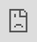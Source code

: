 ```yaml
---
title: "Inequality, Opportunity, and Science"
subtitle: "EC 350: Labor Economics"
author: "[Kyle Raze](https://kyleraze.com)"
date: "Spring 2021"
output:
  xaringan::moon_reader:
    css: ['default', 'metropolis', 'metropolis-fonts', 'my-css.css']
    self_contained: false
    nature:
      highlightStyle: github
      highlightLines: true
      countIncrementalSlides: false
      beforeInit: "https://platform.twitter.com/widgets.js"
      ratio: "16:9"
---
```

class: inverse, middle

```r
options(htmltools.dir.version = FALSE)
library(pacman)
p_load(ggthemes, viridis, knitr, kableExtra, extrafont, webshot, fontawesome, tidyverse, magrittr, janitor)
# Define colors
red_pink <- "#e64173"
met_slate <- "#272822" # metropolis font color 
purple <- "#9370DB"
green <- "#007935"
light_green <- "#7DBA97"
# Notes directory
dir_slides <- "~/GitHub/Intro_Labor_S21/Lectures/01-Introduction/"
# Knitr options
opts_chunk$set(
  comment = "#>",
  fig.align = "center",
  fig.height = 7,
  fig.width = 10.5,
  #dpi = 300,
  #cache = T,
  warning = F,
  message = F
)  
theme_simple <- theme_bw() + theme(
  axis.line = element_line(color = met_slate),
  panel.grid = element_blank(),
  rect = element_blank(),
  strip.text = element_blank(),
  text = element_text(family = "Fira Sans", color = met_slate, size = 17),
  axis.text.x = element_text(size = 12),
  axis.text.y = element_text(size = 12),
  axis.ticks = element_blank()
)
wrapper <- function(x, ...) paste(strwrap(x, ...), collapse = "\n")
```

# Prologue

---
# Inequality, Opportunity, and Science

1. What role should economists play?
    - Positive analysis
    - Supportable normative beliefs
2. Inequality and Opportunity
    - Income inequality
    - Intergenerational mobility
3. Theory in a data-driven world?

---
class: inverse, middle

# What role should economists play?

---
# What role should economists play?

It will be important for us to separate our beliefs about **what is desirable** from what we believe to be **true or false**.

A proper economic analysis consists of **positive statements**.

- Statements that can be classified as **either true or false**


--

Economists try to avoid **normative statements** in their analysis.

- Statements that express a value judgment or *what ought to be*
- No matter how widely shared, value judgments are untestable&mdash;not scientifically justifiable.


--

**Q:** Is there ever a role for the normative?

--

**A: Yes, of course**, but only to the extent that it is supported by positive statements.


---
class: clear-slide

***"The unemployment rate is 5.8 percent."***

--

- This is a .pink[positive statement]. The unemployment rate is either 5.8 percent or it is not 5.8 percent. <br>


--

***"The federal government should forgive all student loan debt."***

--

- This is a .purple[normative statement]. It expresses an opinion, and is not classifiable as true or false. <br>


--

***"By removing discriminatory barriers that had prevented Black citizens from voting, the Voting Rights Act facilitated an increase in public investment directed toward Black communities."***

--

- This is a .pink[positive statement].
- For related evidence: Elizabeth U. Cascio and Ebonya Washington (2014), [Valuing the Vote: The Redistribution of Voting Rights and State Funds following the Voting Rights Act of 1965](https://doi.org/10.1093/qje/qjt028), *The Quarterly Journal of Economics*

---
# Positive or normative?

<blockquote class="twitter-tweet tw-align-center"><p lang="en" dir="ltr">The 50 wealthiest people in America today own more wealth than the bottom half of our people. Let me repeat that, because it is almost too absurd to believe: the 50 wealthiest people in this country own more wealth than some 165 MILLION Americans.<br><br>That is a moral obscenity.</p>&mdash; Bernie Sanders (@BernieSanders) <a href="https://twitter.com/BernieSanders/status/1375126581752963073?ref_src=twsrc%5Etfw">March 25, 2021</a></blockquote> <script async src="https://platform.twitter.com/widgets.js" charset="utf-8"></script>
<br>

--

.center[This is a .hi-purple[normative statement] (about a .pink[postive statement]).]

---
# Positive or normative?

<blockquote class="twitter-tweet tw-align-center" data-twitter-extracted-i1616733451888434256="true">
<p lang="en" dir="ltr">I won the Election!</p>— Donald J. Trump (@realDonaldTrump) <a href="https://twitter.com/realDonaldTrump/status/1328334945148952576?ref_src=twsrc%5Etfw">November 16, 2020</a>
</blockquote>
<br>

--

.center[This is a .hi-pink[positive statement].]

--

.center[In case you missed it, the statement is [false](https://www.archives.gov/electoral-college/2020).]

---
class: inverse, middle

# Inequality and Opportunity

---
class: clear-slide

.center[**Income inequality is rising in the United States**]
```R
p_load(readxl)

data <- read_excel("us_income_inequality.xlsx") %>% 
  pivot_longer(!measure, names_to = "year", values_to = "income") %>% 
  mutate(year = as.numeric(year))

data75 <- data %>% 
  filter(year == 1975) %>% 
  mutate(income75 = income) %>% 
  select(measure, income75)

data <- data %>%
  left_join(data75, by = "measure") %>% 
  mutate(rel_income = (income / income75) * 100)

data %>% 
  filter(measure %in% c("20th percentile", "50th percentile", "80th percentile", "95th percentile")) %>%  
  ggplot(aes(x = year, y = income, group = measure, color = measure)) +
  geom_line(size = 1) +
  annotate("text", x = 2015, y = 205000, label = "95th percentile", color = red_pink, size = 4, family = "Fira Sans", alpha = 1) +
  annotate("text", x = 2015, y = 110000, label = "80th percentile", color = green, size = 4, family = "Fira Sans", alpha = 1) +
  annotate("text", x = 2015, y = 50000, label = "50th percentile", color = purple, size = 4, family = "Fira Sans", alpha = 1) +
  annotate("text", x = 2015, y = 15000, label = "20th percentile", color = "darkgrey", size = 4, family = "Fira Sans", alpha = 1) +

  scale_y_continuous(breaks = scales::pretty_breaks(), labels = scales::dollar) +
  scale_x_continuous(breaks = scales::pretty_breaks()) +
  scale_color_manual(values = c("darkgrey", purple, green, red_pink)) +
  guides(color = F) +
  labs(y = "Household income (2019 dollars)") +
  theme_simple +
  theme(axis.title.x = element_blank())
```
.footnote[*Source:* US Census Bureau. (2020), [Historical Income Tables: Income Inequality](https://www.census.gov/data/tables/time-series/demo/income-poverty/historical-income-inequality.html).]

---
class: clear-slide

.center[**Income inequality is rising in the United States**]
```R
data %>% 
  filter(measure %in% c("20th percentile", "50th percentile", "80th percentile", "95th percentile")) %>%  
  ggplot(aes(x = year, y = rel_income, group = measure, color = measure)) +
  geom_hline(yintercept = 100, color = met_slate) +
  geom_line(size = 1) +
  annotate("text", x = 2010, y = 165, label = "95th percentile", color = red_pink, size = 4, family = "Fira Sans", alpha = 1) +
  annotate("text", x = 2010, y = 145, label = "80th percentile", color = green, size = 4, family = "Fira Sans", alpha = 1) +
  annotate("text", x = 2010, y = 125, label = "50th percentile", color = purple, size = 4, family = "Fira Sans", alpha = 1) +
  annotate("text", x = 2010, y = 104, label = "20th percentile", color = "darkgrey", size = 4, family = "Fira Sans", alpha = 1) +

  scale_y_continuous(breaks = scales::pretty_breaks()) +
  scale_x_continuous(breaks = scales::pretty_breaks()) +
  scale_color_manual(values = c("darkgrey", purple, green, red_pink)) +
  guides(color = F) +
  labs(y = "Household income (% of 1975 income)") +
  theme_simple +
  theme(axis.title.x = element_blank())
```
.footnote[*Source:* US Census Bureau. (2020), [Historical Income Tables: Income Inequality](https://www.census.gov/data/tables/time-series/demo/income-poverty/historical-income-inequality.html).]

---
class: clear-slide

.center[**The fading *American dream***]
```R
data <- read_csv("fading_american_dream.csv")

data %>% 
  ggplot(aes(x = cohort, y = cohort_mean)) +
  geom_point(size = 2, color = red_pink) +
  geom_line(size = 1, color = red_pink) +
  scale_y_continuous(labels = scales::percent) +
  labs(x = "Child's birth cohort", y = "Children earning more than their parents") +
  theme_simple
```

.footnote[*Source:* Raj Chetty et al. (2017), [The fading American dream: Trends in absolute income mobility since 1940](https://science.sciencemag.org/content/356/6336/398.abstract), *Science*.]

---
class: clear-slide

.center[**Where is the land of opportunity?**<br>.slate[% of low-income children earning top 20% incomes as adults]]
```R
p_load(mapproj, maps, usmap)

mobility <- read_csv("social_mobility.csv") %>%
  filter(parent_inc == "Low") %>% 
  mutate(hh_income_t20 = hh_income_t20 * 100)

county_df <- us_map(regions = "counties") %>% 
  mutate(fips = as.numeric(fips))

mobility <- left_join(county_df, mobility, by = "fips")

state_df <- us_map("state")


mobility %>% 
  ggplot(aes(x = x, y = y, group = group, fill = hh_income_t20)) +
  geom_polygon(color = "white", size = 0.01) +
  # coord_map(projection = "albers", lat0 = 39, lat1 = 45) +
  scale_fill_viridis(option = "inferno", na.value = "white", direction = -1) +
  labs(fill = NULL) +
  geom_polygon(data = state_df, color = "white", fill = NA, size = 0.65) +
  theme_map() +
  theme(text = element_text(family = "Fira Sans", color = met_slate, size = 17),
        legend.position = "right", legend.justification = "center",
        plot.margin = unit(c(-0.5, 0, -0.50, -0.5), "cm"))
```

.footnote[*Source:* Raj Chetty et al. (2018), [The Opportunity Atlas: Mapping the Childhood Roots of Social Mobility](https://www.nber.org/papers/w25147), *NBER Working Paper 25147*.]

---
# Race and Economic Opportunity

.bigger[**Research question:** Do Black children have lower incomes than White children who grew up in households with the same income?]

- If so, what can policymakers do about it?


.footnote[*Source:* Raj Chetty et al. (2020), [Race and Economic Opportunity in the United States: An Intergenerational Perspective](https://academic.oup.com/qje/article/135/2/711/5687353), *The Quarterly Journal of Economics*.]


--

**Motivation:** Large income disparities between Black and White Americans have persisted throughout US history.

- Why aren't gaps closing over time?


--

**Approach:** Use administrative data on children and their parents to compare adult outcomes for children who grew up in the same part of the income distribution.


---
# Race and Economic Opportunity

## Data

**Source:** Administrative records from the IRS and the Census Bureau (1989-2015) on 20 million children born between 1978 and 1983

- Individual-level data on race, income, marital status, incarceration, geographic location, *etc.*
- Ability to follow the same individuals over time and link them with their parents


--

**Main variables of interest:** Household income percentile ranks for .pink[children] and their .purple[parents]

- .pink[Child income rank] relative to other children in the same birth cohort
    - Measured when child is in their mid-30s
- .purple[Parent income rank] relative to other parents with children in the same birth cohort
    - Measured when child is between 11 and 22

---
# Race and Economic Opportunity

## Intergenerational mobility

.more-left[
```R
df <- tibble(parent = seq(0, 100, 1),
             child = 32.5 + 0.35 * parent,
             line_45_degree = parent)

rank <- function(x) 32.5 + 0.35 * x

df %>% 
  ggplot(aes(x = parent, y = child)) +
  geom_line(aes(x = parent, y = line_45_degree), color = "lightgrey", size = 1, linetype = "dashed") +
  geom_line(size = 1, color = red_pink) +
  scale_y_continuous(breaks = c(0, 20, 40, 60, 80, 100), labels = c(0, 20, 40, 60, 80, 100), limits = c(0, 105), expand = c(0, 0)) +
  annotate("text", x = 70, y = 20, label = "Absolute~mobility==32.5", hjust = 0, parse = T, color = met_slate, size = 5, family = "Fira Sans") +
  annotate("text", x = 70, y = 15, label = "Relative~mobility==0.35", hjust = 0, parse = T, color = met_slate, size = 5, family = "Fira Sans") +
  annotate("text", x = 6, y = 4, label = "45° line", hjust = 0, color = "lightgrey", size = 5, family = "Fira Sans") +
  scale_x_continuous(breaks = seq(0, 100, 20), limits = c(0, 105), expand = c(0, 0)) +
  labs(x = "Parent rank (percentile)", y = "Expected child rank (percentile)") +
  theme_simple
```
]
.less-right[
The .hi-pink[relationship] between a parent's rank in the income distribution and her child's eventual rank is .pink[approximately linear].
]

---
count:false
# Race and Economic Opportunity

## Intergenerational mobility

.more-left[
```R
df <- tibble(parent = seq(0, 100, 1),
             child = 32.5 + 0.35 * parent,
             line_45_degree = parent)

rank <- function(x) 32.5 + 0.35 * x

df %>% 
  ggplot(aes(x = parent, y = child)) +
  geom_line(aes(x = parent, y = line_45_degree), color = "lightgrey", size = 1, linetype = "dashed") +
  geom_line(size = 1, color = red_pink) +
  scale_y_continuous(breaks = c(0, 20, 40, 60, 80, 100), labels = c(0, 20, 40, 60, 80, 100), limits = c(0, 105), expand = c(0, 0)) +
  annotate("text", x = 70, y = 20, label = "Absolute~mobility==32.5", hjust = 0, parse = T, color = met_slate, size = 5, family = "Fira Sans") +
  annotate("text", x = 70, y = 15, label = "Relative~mobility==0.35", hjust = 0, parse = T, color = met_slate, size = 5, family = "Fira Sans") +
  annotate("text", x = 6, y = 4, label = "45° line", hjust = 0, color = "lightgrey", size = 5, family = "Fira Sans") +
  scale_x_continuous(breaks = seq(0, 100, 20), limits = c(0, 105), expand = c(0, 0)) +
  labs(x = "Parent rank (percentile)", y = "Expected child rank (percentile)") +
  theme_simple
```
]
.less-right[
The .hi-pink[relationship] between a parent's rank in the income distribution and her child's eventual rank is .pink[approximately linear].

Intercept .mono[=] **absolute mobility** 

Slope .mono[=] **relative mobility**
]

---
# Race and Economic Opportunity

## Intergenerational mobility

.more-left[
```R
df <- tibble(parent = seq(0, 100, 1),
             child = 32.5 + 0.35 * parent,
             line_45_degree = parent)

rank <- function(x) 32.5 + 0.35 * x

child_gap <- + rank(55) - rank(35)

df %>% 
  ggplot(aes(x = parent, y = child)) +
  geom_line(aes(x = parent, y = line_45_degree), color = "lightgrey", size = 1, linetype = "dashed") +
  geom_line(size = 1, color = red_pink) +
  annotate("text", x = 70, y = 20, label = "Absolute~mobility==32.5", hjust = 0, parse = T, color = met_slate, size = 5, family = "Fira Sans") +
  annotate("text", x = 70, y = 15, label = "Relative~mobility==0.35", hjust = 0, parse = T, color = met_slate, size = 5, family = "Fira Sans") +
  annotate("text", x = 6, y = 4, label = "45° line", hjust = 0, color = "lightgrey", size = 5, family = "Fira Sans") +
  # parent gap
  geom_segment(aes(x = 35, xend = 35, y = 0, yend = rank(35)), color = green, size = 1, linetype = "dashed") +
  geom_segment(aes(x = 55, xend = 55, y = 0, yend = rank(55)), color = purple, size = 1, linetype = "dashed") +
  annotate("text", x = 45, y = 18, label = "Gap==20", parse = T, color = met_slate, size = 5, family = "Fira Sans") +
  geom_segment(aes(x = 45, y = 15, xend = 35 + 0.2, yend = 15), arrow = arrow(angle = 20, length = unit(0.3,"cm"), type = "closed"), color = met_slate, size = 1) + 
  geom_segment(aes(x = 45, y = 15, xend = 55 - 0.2, yend = 15), arrow = arrow(angle = 20, length = unit(0.3,"cm"), type = "closed"), color = met_slate, size = 1) + 
  # child gap
  # geom_segment(aes(x = 0, xend = 35, y = rank(35), yend = rank(35)), color = green, size = 1, linetype = "dashed") +
  # geom_segment(aes(x = 0, xend = 55, y = rank(55), yend = rank(55)), color = purple, size = 1, linetype = "dashed") +
  # 
  # geom_segment(aes(x = 15, y = (rank(35) + rank(55)) / 2, xend = 15, yend = rank(55) - 0.4), arrow = arrow(angle = 20, length = unit(0.3,"cm"), type = "closed"), color = met_slate, size = 1) + 
  # geom_segment(aes(x = 15, y = (rank(35) + rank(55)) / 2, xend = 15, yend = rank(35) + 0.4), arrow = arrow(angle = 20, length = unit(0.3,"cm"), type = "closed"), color = met_slate, size = 1) + 
  # annotate("text", x = 16, y = (rank(35) + rank(55)) / 2, label = "Gap==7", hjust = 0, parse = T, color = met_slate, size = 5, family = "Fira Sans") +
  # geom_point(aes(x = 35, y = rank(35)), color = green, size = 2) +
  # geom_point(aes(x = 55, y = rank(55)), color = purple, size = 2) +
  
  # steady state
  # geom_point(aes(x = 50, y = 50), size = 2, color = red_pink) +
  # geom_segment(aes(x = 50, y = 60, xend = 50, yend = 51), arrow = arrow(angle = 20, length = unit(0.3,"cm"), type = "closed"), color = met_slate, size = 1) + 
  # annotate("text", x = 50, y = 63, label = "Steady state", color = met_slate, size = 5, family = "Fira Sans") +
  # style
  scale_y_continuous(breaks = c(0, 20, 40, 60, 80, 100), labels = c(0, 20, 40, 60, 80, 100), limits = c(0, 105), expand = c(0, 0)) +
  scale_x_continuous(breaks = seq(0, 100, 20), limits = c(0, 105), expand = c(0, 0)) +
  labs(x = "Parent rank (percentile)", y = "Expected child rank (percentile)") +
  theme_simple
```
]
.less-right[
No racial disparities in .hi-pink[intergenerational mobility]<br>.mono[-->] Income disparities between .hi-green[Black] and .hi-purple[White] Americans vanish over time. 
]

---
count: false
# Race and Economic Opportunity

## Intergenerational mobility

.more-left[
```R
df <- tibble(parent = seq(0, 100, 1),
             child = 32.5 + 0.35 * parent,
             line_45_degree = parent)

rank <- function(x) 32.5 + 0.35 * x

df %>% 
  ggplot(aes(x = parent, y = child)) +
  geom_line(aes(x = parent, y = line_45_degree), color = "lightgrey", size = 1, linetype = "dashed") +
  geom_line(size = 1, color = red_pink) +
  annotate("text", x = 70, y = 20, label = "Absolute~mobility==32.5", hjust = 0, parse = T, color = met_slate, size = 5, family = "Fira Sans") +
  annotate("text", x = 70, y = 15, label = "Relative~mobility==0.35", hjust = 0, parse = T, color = met_slate, size = 5, family = "Fira Sans") +
  annotate("text", x = 6, y = 4, label = "45° line", hjust = 0, color = "lightgrey", size = 5, family = "Fira Sans") +
  # parent gap
  geom_segment(aes(x = 35, xend = 35, y = 0, yend = rank(35)), color = green, size = 1, linetype = "dashed") +
  geom_segment(aes(x = 55, xend = 55, y = 0, yend = rank(55)), color = purple, size = 1, linetype = "dashed") +
  annotate("text", x = 45, y = 18, label = "Gap==20", parse = T, color = met_slate, size = 5, family = "Fira Sans") +
  geom_segment(aes(x = 45, y = 15, xend = 35 + 0.2, yend = 15), arrow = arrow(angle = 20, length = unit(0.3,"cm"), type = "closed"), color = met_slate, size = 1) + 
  geom_segment(aes(x = 45, y = 15, xend = 55 - 0.2, yend = 15), arrow = arrow(angle = 20, length = unit(0.3,"cm"), type = "closed"), color = met_slate, size = 1) + 
  # child gap
  geom_segment(aes(x = 0, xend = 35, y = rank(35), yend = rank(35)), color = green, size = 1, linetype = "dashed") +
  geom_segment(aes(x = 0, xend = 55, y = rank(55), yend = rank(55)), color = purple, size = 1, linetype = "dashed") +
  geom_point(aes(x = 35, y = rank(35)), color = green, size = 2) +
  geom_point(aes(x = 55, y = rank(55)), color = purple, size = 2) +
  scale_y_continuous(breaks = c(0, 20, 40, 60, 80, 100), labels = c(0, 20, 40, 60, 80, 100), limits = c(0, 105), expand = c(0, 0)) +
  scale_x_continuous(breaks = seq(0, 100, 20), limits = c(0, 105), expand = c(0, 0)) +
  labs(x = "Parent rank (percentile)", y = "Expected child rank (percentile)") +
  theme_simple
```
]
.less-right[
No racial disparities in .hi-pink[intergenerational mobility]<br>.mono[-->] Income disparities between .hi-green[Black] and .hi-purple[White] Americans vanish over time. 
]

---
count: false
# Race and Economic Opportunity

## Intergenerational mobility

.more-left[
```R
df <- tibble(parent = seq(0, 100, 1),
             child = 32.5 + 0.35 * parent,
             line_45_degree = parent)

rank <- function(x) 32.5 + 0.35 * x

df %>% 
  ggplot(aes(x = parent, y = child)) +
  geom_line(aes(x = parent, y = line_45_degree), color = "lightgrey", size = 1, linetype = "dashed") +
  geom_line(size = 1, color = red_pink) +
  annotate("text", x = 70, y = 20, label = "Absolute~mobility==32.5", hjust = 0, parse = T, color = met_slate, size = 5, family = "Fira Sans") +
  annotate("text", x = 70, y = 15, label = "Relative~mobility==0.35", hjust = 0, parse = T, color = met_slate, size = 5, family = "Fira Sans") +
  annotate("text", x = 6, y = 4, label = "45° line", hjust = 0, color = "lightgrey", size = 5, family = "Fira Sans") +
  # parent gap
  geom_segment(aes(x = 35, xend = 35, y = 0, yend = rank(35)), color = green, size = 1, linetype = "dashed") +
  geom_segment(aes(x = 55, xend = 55, y = 0, yend = rank(55)), color = purple, size = 1, linetype = "dashed") +
  annotate("text", x = 45, y = 18, label = "Gap==20", parse = T, color = met_slate, size = 5, family = "Fira Sans") +
  geom_segment(aes(x = 45, y = 15, xend = 35 + 0.2, yend = 15), arrow = arrow(angle = 20, length = unit(0.3,"cm"), type = "closed"), color = met_slate, size = 1) + 
  geom_segment(aes(x = 45, y = 15, xend = 55 - 0.2, yend = 15), arrow = arrow(angle = 20, length = unit(0.3,"cm"), type = "closed"), color = met_slate, size = 1) + 
  # child gap
  geom_segment(aes(x = 0, xend = 35, y = rank(35), yend = rank(35)), color = green, size = 1, linetype = "dashed") +
  geom_segment(aes(x = 0, xend = 55, y = rank(55), yend = rank(55)), color = purple, size = 1, linetype = "dashed") +
  geom_segment(aes(x = 15, y = (rank(35) + rank(55)) / 2, xend = 15, yend = rank(55) - 0.4), arrow = arrow(angle = 20, length = unit(0.3,"cm"), type = "closed"), color = met_slate, size = 1) +
  geom_segment(aes(x = 15, y = (rank(35) + rank(55)) / 2, xend = 15, yend = rank(35) + 0.4), arrow = arrow(angle = 20, length = unit(0.3,"cm"), type = "closed"), color = met_slate, size = 1) +
  annotate("text", x = 16, y = (rank(35) + rank(55)) / 2, label = "Gap==7", hjust = 0, parse = T, color = met_slate, size = 5, family = "Fira Sans") +
  geom_point(aes(x = 35, y = rank(35)), color = green, size = 2) +
  geom_point(aes(x = 55, y = rank(55)), color = purple, size = 2) +
  # style
  scale_y_continuous(breaks = c(0, 20, 40, 60, 80, 100), labels = c(0, 20, 40, 60, 80, 100), limits = c(0, 105), expand = c(0, 0)) +
  scale_x_continuous(breaks = seq(0, 100, 20), limits = c(0, 105), expand = c(0, 0)) +
  labs(x = "Parent rank (percentile)", y = "Expected child rank (percentile)") +
  theme_simple
```
]
.less-right[
No racial disparities in .hi-pink[intergenerational mobility]<br>.mono[-->] Income disparities between .hi-green[Black] and .hi-purple[White] Americans vanish over time. 
]

---
count: false
# Race and Economic Opportunity

## Intergenerational mobility

.more-left[
```R
df <- tibble(parent = seq(0, 100, 1),
             child = 32.5 + 0.35 * parent,
             line_45_degree = parent)

rank <- function(x) 32.5 + 0.35 * x

df %>% 
  ggplot(aes(x = parent, y = child)) +
  geom_line(aes(x = parent, y = line_45_degree), color = "lightgrey", size = 1, linetype = "dashed") +
  geom_line(size = 1, color = red_pink) +
  annotate("text", x = 70, y = 20, label = "Absolute~mobility==32.5", hjust = 0, parse = T, color = met_slate, size = 5, family = "Fira Sans") +
  annotate("text", x = 70, y = 15, label = "Relative~mobility==0.35", hjust = 0, parse = T, color = met_slate, size = 5, family = "Fira Sans") +
  annotate("text", x = 6, y = 4, label = "45° line", hjust = 0, color = "lightgrey", size = 5, family = "Fira Sans") +
  # parent gap
  geom_segment(aes(x = 35, xend = 35, y = 0, yend = rank(35)), color = green, size = 1, linetype = "dashed") +
  geom_segment(aes(x = 55, xend = 55, y = 0, yend = rank(55)), color = purple, size = 1, linetype = "dashed") +
  annotate("text", x = 45, y = 18, label = "Gap==20", parse = T, color = met_slate, size = 5, family = "Fira Sans") +
  geom_segment(aes(x = 45, y = 15, xend = 35 + 0.2, yend = 15), arrow = arrow(angle = 20, length = unit(0.3,"cm"), type = "closed"), color = met_slate, size = 1) + 
  geom_segment(aes(x = 45, y = 15, xend = 55 - 0.2, yend = 15), arrow = arrow(angle = 20, length = unit(0.3,"cm"), type = "closed"), color = met_slate, size = 1) + 
  # child gap
  geom_segment(aes(x = 0, xend = 35, y = rank(35), yend = rank(35)), color = green, size = 1, linetype = "dashed") +
  geom_segment(aes(x = 0, xend = 55, y = rank(55), yend = rank(55)), color = purple, size = 1, linetype = "dashed") +
  geom_segment(aes(x = 15, y = (rank(35) + rank(55)) / 2, xend = 15, yend = rank(55) - 0.4), arrow = arrow(angle = 20, length = unit(0.3,"cm"), type = "closed"), color = met_slate, size = 1) +
  geom_segment(aes(x = 15, y = (rank(35) + rank(55)) / 2, xend = 15, yend = rank(35) + 0.4), arrow = arrow(angle = 20, length = unit(0.3,"cm"), type = "closed"), color = met_slate, size = 1) +
  annotate("text", x = 16, y = (rank(35) + rank(55)) / 2, label = "Gap==7", hjust = 0, parse = T, color = met_slate, size = 5, family = "Fira Sans") +
  geom_point(aes(x = 35, y = rank(35)), color = green, size = 2) +
  geom_point(aes(x = 55, y = rank(55)), color = purple, size = 2) +
  
  # steady state
  geom_point(aes(x = 50, y = 50), size = 2, color = red_pink) +
  geom_segment(aes(x = 50, y = 60, xend = 50, yend = 52), arrow = arrow(angle = 20, length = unit(0.3,"cm"), type = "closed"), color = met_slate, size = 1) +
  annotate("text", x = 50, y = 63, label = "Steady state", color = met_slate, size = 5, family = "Fira Sans") +
  # style
  scale_y_continuous(breaks = c(0, 20, 40, 60, 80, 100), labels = c(0, 20, 40, 60, 80, 100), limits = c(0, 105), expand = c(0, 0)) +
  scale_x_continuous(breaks = seq(0, 100, 20), limits = c(0, 105), expand = c(0, 0)) +
  labs(x = "Parent rank (percentile)", y = "Expected child rank (percentile)") +
  theme_simple
```
]
.less-right[
No racial disparities in .hi-pink[intergenerational mobility]<br>.mono[-->] Income disparities between .hi-green[Black] and .hi-purple[White] Americans vanish over time. 

Across many generations, average ranks for .green[Black] and .purple[White] Americans would converge toward a .pink[steady state].
]

---
count: false
# Race and Economic Opportunity

## Intergenerational mobility

.more-left[
```R
df <- tibble(parent = seq(0, 100, 1),
             child = 32.5 + 0.35 * parent,
             line_45_degree = parent)

rank <- function(x) 32.5 + 0.35 * x

df %>% 
  ggplot(aes(x = parent, y = child)) +
  geom_line(aes(x = parent, y = line_45_degree), color = "lightgrey", size = 1, linetype = "dashed") +
  geom_line(size = 1, color = red_pink) +
  annotate("text", x = 70, y = 20, label = "Absolute~mobility==32.5", hjust = 0, parse = T, color = met_slate, size = 5, family = "Fira Sans") +
  annotate("text", x = 70, y = 15, label = "Relative~mobility==0.35", hjust = 0, parse = T, color = met_slate, size = 5, family = "Fira Sans") +
  annotate("text", x = 6, y = 4, label = "45° line", hjust = 0, color = "lightgrey", size = 5, family = "Fira Sans") +
  # parent gap
  geom_segment(aes(x = 35, xend = 35, y = 0, yend = rank(35)), color = green, size = 1, linetype = "dashed") +
  geom_segment(aes(x = 55, xend = 55, y = 0, yend = rank(55)), color = purple, size = 1, linetype = "dashed") +
  annotate("text", x = 45, y = 18, label = "Gap==20", parse = T, color = met_slate, size = 5, family = "Fira Sans") +
  geom_segment(aes(x = 45, y = 15, xend = 35 + 0.2, yend = 15), arrow = arrow(angle = 20, length = unit(0.3,"cm"), type = "closed"), color = met_slate, size = 1) + 
  geom_segment(aes(x = 45, y = 15, xend = 55 - 0.2, yend = 15), arrow = arrow(angle = 20, length = unit(0.3,"cm"), type = "closed"), color = met_slate, size = 1) + 
  # child gap
  geom_segment(aes(x = 0, xend = 35, y = rank(35), yend = rank(35)), color = green, size = 1, linetype = "dashed") +
  geom_segment(aes(x = 0, xend = 55, y = rank(55), yend = rank(55)), color = purple, size = 1, linetype = "dashed") +
  geom_segment(aes(x = 15, y = (rank(35) + rank(55)) / 2, xend = 15, yend = rank(55) - 0.4), arrow = arrow(angle = 20, length = unit(0.3,"cm"), type = "closed"), color = met_slate, size = 1) +
  geom_segment(aes(x = 15, y = (rank(35) + rank(55)) / 2, xend = 15, yend = rank(35) + 0.4), arrow = arrow(angle = 20, length = unit(0.3,"cm"), type = "closed"), color = met_slate, size = 1) +
  annotate("text", x = 16, y = (rank(35) + rank(55)) / 2, label = "Gap==7", hjust = 0, parse = T, color = met_slate, size = 5, family = "Fira Sans") +
  geom_point(aes(x = 35, y = rank(35)), color = green, size = 2) +
  geom_point(aes(x = 55, y = rank(55)), color = purple, size = 2) +
  
  # steady state
  geom_point(aes(x = 50, y = 50), size = 2, color = red_pink) +
  geom_segment(aes(x = 50, y = 60, xend = 50, yend = 52), arrow = arrow(angle = 20, length = unit(0.3,"cm"), type = "closed"), color = met_slate, size = 1) +
  annotate("text", x = 50, y = 63, label = "Steady state", color = met_slate, size = 5, family = "Fira Sans") +
  # style
  scale_y_continuous(breaks = c(0, 20, 40, 60, 80, 100), labels = c(0, 20, 40, 60, 80, 100), limits = c(0, 105), expand = c(0, 0)) +
  scale_x_continuous(breaks = seq(0, 100, 20), limits = c(0, 105), expand = c(0, 0)) +
  labs(x = "Parent rank (percentile)", y = "Expected child rank (percentile)") +
  theme_simple
```
]
.less-right[
No racial disparities in .hi-pink[intergenerational mobility]<br>.mono[-->] Income disparities between .hi-green[Black] and .hi-purple[White] Americans vanish over time. 

Across many generations, average ranks for .green[Black] and .purple[White] Americans would converge toward a .pink[steady state].

**But gaps aren't closing this fast!**
]

---
# Race and Economic Opportunity

## Intergenerational mobility

.more-left[
```R
df <- tibble(parent = seq(0, 100, 1),
             child = 32.5 + 0.35 * parent,
             black = 25.4 + 0.28 * parent,
             white = 36.8 + 0.32 * parent,
             line_45_degree = parent)

rank_black <- function(x) 25.4 + 0.28 * x
rank_white <- function(x) 36.8 + 0.32 * x

df %>% 
  ggplot(aes(x = parent, y = child)) +
  geom_line(aes(x = parent, y = line_45_degree), color = "lightgrey", size = 1, linetype = "dashed") +
  geom_line(aes(x = parent, y = black), size = 1, color = green) +
  geom_line(aes(x = parent, y = white), size = 1, color = purple) +
  annotate("text", x = 6, y = 4, label = "45° line", hjust = 0, color = "lightgrey", size = 5, family = "Fira Sans") +
  # style
  scale_y_continuous(breaks = c(0, 20, 40, 60, 80, 100), labels = c(0, 20, 40, 60, 80, 100), limits = c(0, 105), expand = c(0, 0)) +
  scale_x_continuous(breaks = seq(0, 100, 20), limits = c(0, 105), expand = c(0, 0)) +
  labs(x = "Parent rank (percentile)", y = "Expected child rank (percentile)") +
  theme_simple
```
]
.less-right[
Intergenerational mobility does, in fact, differ between .hi-green[Black] and .hi-purple[White] Americans.
]

---
count: false
# Race and Economic Opportunity

## Intergenerational mobility

.more-left[
```R
df <- tibble(parent = seq(0, 100, 1),
             child = 32.5 + 0.35 * parent,
             black = 25.4 + 0.28 * parent,
             white = 36.8 + 0.32 * parent,
             line_45_degree = parent)

rank_black <- function(x) 25.4 + 0.28 * x
rank_white <- function(x) 36.8 + 0.32 * x

df %>% 
  ggplot(aes(x = parent, y = child)) +
  geom_line(aes(x = parent, y = line_45_degree), color = "lightgrey", size = 1, linetype = "dashed") +
  geom_line(aes(x = parent, y = black), size = 1, color = green) +
  geom_line(aes(x = parent, y = white), size = 1, color = purple) +
  annotate("text", x = 6, y = 4, label = "45° line", hjust = 0, color = "lightgrey", size = 5, family = "Fira Sans") +
  # steady state gap
  geom_segment(aes(x = 35.2, xend = 35.2, y = 0, yend = rank_black(35.2)), color = green, size = 1, linetype = "dashed") +
  geom_segment(aes(x = 54.5, xend = 54.5, y = 0, yend = rank_white(54.5)), color = purple, size = 1, linetype = "dashed") +
  annotate("text", x = (54.5 + 35.2) / 2, y = 18, label = "`Long-run`~gap==19.2", parse = T, color = met_slate, size = 4.5, family = "Fira Sans") +
  geom_segment(aes(x = (54.5 + 35.2) / 2, y = 15, xend = 35.2 + 0.2, yend = 15), arrow = arrow(angle = 20, length = unit(0.3,"cm"), type = "closed"), color = met_slate, size = 1) + 
  geom_segment(aes(x = (54.5 + 35.2) / 2, y = 15, xend = 54.5 - 0.2, yend = 15), arrow = arrow(angle = 20, length = unit(0.3,"cm"), type = "closed"), color = met_slate, size = 1) + 
  geom_point(aes(x = 35.2, y = rank_black(35.2)), color = green, size = 2) +
  geom_point(aes(x = 54.5, y = rank_white(54.5)), color = purple, size = 2) +
  # style
  scale_y_continuous(breaks = c(0, 20, 40, 60, 80, 100), labels = c(0, 20, 40, 60, 80, 100), limits = c(0, 105), expand = c(0, 0)) +
  scale_x_continuous(breaks = seq(0, 100, 20), limits = c(0, 105), expand = c(0, 0)) +
  labs(x = "Parent rank (percentile)", y = "Expected child rank (percentile)") +
  theme_simple
```
]
.less-right[
Intergenerational mobility does, in fact, differ between .hi-green[Black] and .hi-purple[White] Americans.

**Implication:** Without intervention, racial disparities in income will not vanish in the long-run. 

]

---
# Race and Economic Opportunity

## Discussion

**Q.sub[1]:** Whose experiences contribute most to the Black-White mobility gap? 

**Q.sub[2]:** How much can differences in family characteristics explain the Black-White mobility gap?

**Q.sub[3]:** How do neighborhoods shape differences in mobility across generations?

**Q.sub[4]:** What should we take away from the research?

---
class: clear-slide

<iframe 
  src="https://www.opportunityatlas.org/"
  style="
    position: fixed;
    top: 0px;
    bottom: 0px;
    right: 0px;
    width: 100%;
    border: none;
    margin: 0;
    padding: 0;
    overflow: hidden;
    z-index: 999999;
    height: 100%;
  ">
  </iframe>

---
class: inverse, middle

# Theory in a data-driven world?

---
class: clear-slide

.center[**Economics is becoming more data-driven** <br>.slate[Empirical articles in the top three economics journals].super[.hi-pink[<span>&#8224;</span>]] .slate[over time]]
```R
data <- tibble(
  percent = c(38.4, 60.3, 60.0, 72.1),
  year = c("1983", "1993", "2003", "2011")
)

data %>% 
  ggplot(aes(x = year, y = percent, label = percent)) +
  scale_y_continuous(breaks = seq(0, 80, 10), expand = c(0, 0)) +
  geom_col(size = 2, fill = red_pink) +
  geom_text(size = 5, position = position_stack(vjust = 0.5), color = "white", family = "Fira Sans") +
  labs(y = "Empirical articles (% of total)") +
  theme_simple +
  theme(axis.title.x = element_blank())
```

Economists are conducting **more experiments** and analyzing **more natural experiments**.

.footnote[.super[.hi-pink[<span>&#8224;</span>]] The top three journals are [*The Quarterly Journal of Economics*](https://academic.oup.com/qje), [*The American Economic Review*](https://www.aeaweb.org/journals/aer), and the [*Journal of Political Economy*](https://www.journals.uchicago.edu/loi/jpe). <br> *Source:* Daniel S. Hamermesh (2013), [Six Decades of Top Economics Publishing: Who and How?](https://www.aeaweb.org/articles?id=10.1257/jel.51.1.162) *Journal of Economic Literature*.
]

--

**Q:** So...what is the value of **theory** in an increasingly data-driven world?


---
# Theory in a data-driven world?

> **The theory of economics** does not furnish a body of settled conclusions immediately applicable to policy. It is **a method rather than a doctrine**, an apparatus of the mind, **a technique of thinking** which helps its possessor to draw correct conclusions. <br> .right[&mdash; John Maynard Keynes]

.bigger[**We value what is useful. And theory is useful.**]

---
# Theory in a data-driven world?

> **The theory of economics** does not furnish a body of settled conclusions immediately applicable to policy. It is **a method rather than a doctrine**, an apparatus of the mind, **a technique of thinking** which helps its possessor to draw correct conclusions. <br> .right[&mdash; John Maynard Keynes]

.bigger[**We value what is useful. And theory is useful.**]

.hi-pink[Theory can be a substitute for data]

- The absence of a counterfactual is fundamental to the challenge in identifying causal relationships. 
- Theory can provide structure to our guess work.

---
# Theory in a data-driven world?

> **The theory of economics** does not furnish a body of settled conclusions immediately applicable to policy. It is **a method rather than a doctrine**, an apparatus of the mind, **a technique of thinking** which helps its possessor to draw correct conclusions. <br> .right[&mdash; John Maynard Keynes]

.bigger[**We value what is useful. And theory is useful.**]

.hi-pink[Theory can inform us of important parameters and their roles]

- What to look for, what to ask, what margins to follow up on?
- Particular elasticities? Interactions? Non-linearities?

---
# Theory in a data-driven world?

> **The theory of economics** does not furnish a body of settled conclusions immediately applicable to policy. It is **a method rather than a doctrine**, an apparatus of the mind, **a technique of thinking** which helps its possessor to draw correct conclusions. <br> .right[&mdash; John Maynard Keynes]

.bigger[**We value what is useful. And theory is useful.**]

.hi-pink[Theory relates seemingly disparate problems]

- Abstract theory&mdash;stripping away the "irrelevant" details&mdash;makes it apparent when the same choice problem is being implicated.
- The language of your "problems" may differ, but the underlying tradeoffs might be...identical!

---
# Theory in a data-driven world?

> **The theory of economics** does not furnish a body of settled conclusions immediately applicable to policy. It is **a method rather than a doctrine**, an apparatus of the mind, **a technique of thinking** which helps its possessor to draw correct conclusions. <br> .right[&mdash; John Maynard Keynes]

.bigger[**We value what is useful. And theory is useful.**]

.hi-pink[Theory provides a method for solving problems]

1. Examine an individual's optimization problem
2. Look at the optimal equilibrium configuration of individual choices
3. See how the equilibrium changes as policy variables change

--

Even when we have weak predictive power,

> *More truth arises through error than confusion.* &mdash; [Roger Bacon](https://en.wikipedia.org/wiki/Roger_Bacon)

---
# Theory in a data-driven world?

> **The theory of economics** does not furnish a body of settled conclusions immediately applicable to policy. It is **a method rather than a doctrine**, an apparatus of the mind, **a technique of thinking** which helps its possessor to draw correct conclusions. <br> .right[&mdash; John Maynard Keynes]

.bigger[**We value what is useful. And theory is useful.**]

.hi-pink[Theory is an antidote to introspection]

- Most people get their economic beliefs from introspection and their personal experience&mdash;the same place that they get their beliefs about most things.
- Economic theory&mdash;and indeed science in general&mdash;can serve as an antidote to this kind of introspection.

---
# Theory in a data-driven world?

> **The theory of economics** does not furnish a body of settled conclusions immediately applicable to policy. It is **a method rather than a doctrine**, an apparatus of the mind, **a technique of thinking** which helps its possessor to draw correct conclusions. <br> .right[&mdash; John Maynard Keynes]

.bigger[**We value what is useful. And theory is useful.**]

.hi-pink[Economics is amenable to experimental verification]

> *I expect that the interaction between theory and experimentation will continue to grow in the future. As economists become more comfortable with experimentation in the laboratory, they will also become better at identifying 'natural experiments' in real-world data. Such developments can only lead to better models of economic behavior.* <br> .right[&mdash; Hal Varian (now Chief Economist at Google, writing as an economics professor in 1989)]

---
# Theory in a data-driven world?

> **The theory of economics** does not furnish a body of settled conclusions immediately applicable to policy. It is **a method rather than a doctrine**, an apparatus of the mind, **a technique of thinking** which helps its possessor to draw correct conclusions. <br> .right[&mdash; John Maynard Keynes]


Arguably, **we want to** be able to **identify which margins matter** and **identify their importance** when we can.

**We should therefore be comfortable with the following structure:**

&nbsp; &nbsp; &nbsp; **Q:** .ul[&nbsp; &nbsp; &nbsp; &nbsp; &nbsp; &nbsp; &nbsp; &nbsp; &nbsp; &nbsp; &nbsp; &nbsp; &nbsp; &nbsp; &nbsp; &nbsp; &nbsp; &nbsp; &nbsp; &nbsp; &nbsp; &nbsp; &nbsp; &nbsp; &nbsp; &nbsp; &nbsp; &nbsp; &nbsp; &nbsp; &nbsp; &nbsp; &nbsp; &nbsp; &nbsp; &nbsp; &nbsp; &nbsp; &nbsp; &nbsp; &nbsp; &nbsp; &nbsp; &nbsp; &nbsp;]**?**

&nbsp; &nbsp; &nbsp; **A:** .pink[It depends.] In particular, it depends on .ul[&nbsp; &nbsp; &nbsp; &nbsp; &nbsp; &nbsp; &nbsp; &nbsp; &nbsp; &nbsp; &nbsp; &nbsp;], .ul[&nbsp; &nbsp; &nbsp; &nbsp; &nbsp; &nbsp; &nbsp; &nbsp; &nbsp; &nbsp; &nbsp; &nbsp;], and .ul[&nbsp; &nbsp; &nbsp; &nbsp; &nbsp; &nbsp; &nbsp; &nbsp; &nbsp; &nbsp; &nbsp; &nbsp;].

---
# Theory in a data-driven world?

## Theory itself has a structure, though:

.bigger[**If "**.hi-purple[some postulate]**" then "**.hi-pink[some event]**."**]

- If .purple[you attend class regularly] then .pink[you will earn a higher grade].


- If .purple[monitoring workers is costly] then .pink[firms will compensate workers based on performance].


- If .purple[the risk of dying from an overdose decreases] then .pink[the number of overdoses will increase]..super[.hi-pink[<span>&#8224;</span>]]


- If .purple[working conditions improve] then .pink[labor supply will increase].

.footnote[.super[.hi-pink[<span>&#8224;</span>]] For related evidence: Jennifer L. Doleac and Anita Mukherjee (2018), [The Moral Hazard of Lifesaving Innovations: Naloxone Access, Opioid Abuse, and Crime](https://www.iza.org/publications/dp/11489/the-moral-hazard-of-lifesaving-innovations-naloxone-access-opioid-abuse-and-crime), *IZA Discussion Paper No. 11489*]

---
# Theory in a data-driven world?

## By definition:

> **An explanation** for some phenomenon that is based on observation, experimentation, and reasoning.

> A logical statement or **a testable model** of the manner in which phenomena interact.

> A structured prediction that is capable of being tested through experimentation or otherwise **falsifiable through empirical observation**.

---
# Theory in a data-driven world?

## What makes theory valuable?

**Q:** What do we mean by "good in theory, but lousy in practice?"

--

- Such statements are misplaced, as theory's only value is in **how well it works in practice!**
- Let's not say this anymore?


--

## Factors to consider?

**Refutability** 

- The theory could, in principle, be wrong. Otherwise, it is without value.
- Economists/scientists seek to make statements that could be wrong, but are repeatedly shown to be consistent with the facts.

---
# Theory in a data-driven world?

## What makes theory valuable?

**Q:** What do we mean by "good in theory, but lousy in practice?"

- Such statements are misplaced, as theory's only value is in **how well it works in practice!**
- Let's not say this anymore?

## Factors to consider?

**Predictive power** 

- A theory is valuable insofar as it predicts behavior well.

---
# Theory in a data-driven world?

## What makes theory valuable?

**Q:** What do we mean by "good in theory, but lousy in practice?"

- Such statements are misplaced, as theory's only value is in **how well it works in practice!**
- Let's not say this anymore?

## Factors to consider?

**Simplicity** 

- *All else equal*, simpler theory is more valuable.

---
# Theory in a data-driven world?

**Caveat 1: A theory does not imply its converse.**

Observing **B** does not guarantee that **A** is true. **Something else could have caused B.**

- Example: More people catch colds in winter months than in summer months, but low temperatures do not cause colds.
- Example: Indoor temperatures are negatively correlated with the running time on furnaces, but furnaces do not cool houses. <br>
    

--

**Caveat 2: Science cannot prove that a theory is true.**

At best, science fails to refute a theory's postulates or predictions.

- Example: We will not prove that social assistance programs ("welfare") are good. Nor will we prove that social assistance programs are bad.

---
# Housekeeping

**Assigned reading for Monday:** [Thinking, Fast and Slow? Some Field Experiments to Reduce Crime and Dropout in Chicago](https://academic.oup.com/qje/article-abstract/132/1/1/2724542?redirectedFrom=fulltext) by Heller et al. (2017).

- I will post the paper on Canvas tonight!
- Read the **abstract**, the **introduction**, the section called "**intervention strategy**," and the **conclusion**.
- The two results sections ("**Evidence from...**" and "**Mechanisms**") are optional (we will discuss them in class).
- Reading Quiz 2 is due by **Monday, April 5th at 16:00**.

